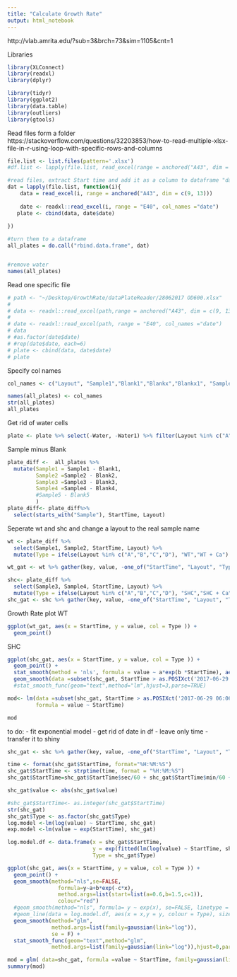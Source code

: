 ```yaml
---
title: "Calculate Growth Rate"
output: html_notebook
---
```

http://vlab.amrita.edu/?sub=3&brch=73&sim=1105&cnt=1

Libraries
```r
library(XLConnect)
library(readxl)
library(dplyr)

library(tidyr)
library(ggplot2)
library(data.table)
library(outliers)
library(gtools)

```

Read files form a folder
https://stackoverflow.com/questions/32203853/how-to-read-multiple-xlsx-file-in-r-using-loop-with-specific-rows-and-columns
```r

file.list <- list.files(pattern='.xlsx')
#df.list <- lapply(file.list, read_excel(range = anchored("A43", dim = c(9, 13))))

#read files, extract Start time and add it as a column to dataframe "data" - each file plate is stored as "plate"
dat = lapply(file.list, function(i){
    data = read_excel(i, range = anchored("A43", dim = c(9, 13)))
   
    date <- readxl::read_excel(i, range = "E40", col_names ="date")
   plate <- cbind(data, date$date)
   
})

#turn them to a dataframe
all_plates = do.call("rbind.data.frame", dat) 


#remove water
names(all_plates)
```




Read one specific file
```r
# path <- "~/Desktop/GrowthRate/dataPlateReader/28062017 OD600.xlsx"
# 
# data <- readxl::read_excel(path,range = anchored("A43", dim = c(9, 13))) 
# 
# date <- readxl::read_excel(path, range = "E40", col_names ="date")
# data
# #as.factor(date$date)
# #rep(date$date, each=6)
# plate <- cbind(data, date$date)
# plate
```

Specify col names 
```r
col_names <- c("Layout", "Sample1","Blank1","Blankx","Blankx1", "Sample2","Blank2","Sample3", "Blank3","Blankx2","Blankx3","Blank4","Sample4", "StartTime")

names(all_plates) <- col_names
str(all_plates)
all_plates
```
Get rid of water cells
```r
plate <- plate %>% select(-Water, -Water1) %>% filter(Layout %in% c("A","H"))
```

Sample minus Blank
```r
plate_diff <-  all_plates %>%
  mutate(Sample1 = Sample1 - Blank1,
         Sample2 =Sample2 - Blank2,
         Sample3 =Sample3 - Blank3,
         Sample4 =Sample4 - Blank4,
         #Sample5 - Blank5
         )
plate_diff<- plate_diff%>%
  select(starts_with("Sample"), StartTime, Layout)
```
Seperate wt and shc and change a layout to the real sample name
```r
wt <- plate_diff %>%
  select(Sample1, Sample2, StartTime, Layout) %>% 
  mutate(Type = ifelse(Layout %in% c("A","B","C","D"), "WT","WT + Ca") )

wt_gat <- wt %>% gather(key, value, -one_of("StartTime", "Layout", "Type"))

shc<- plate_diff %>%
  select(Sample3, Sample4, StartTime, Layout) %>% 
  mutate(Type = ifelse(Layout %in% c("A","B","C","D"), "SHC","SHC + Ca") )
shc_gat <- shc %>% gather(key, value, -one_of("StartTime", "Layout", "Type"))

```

Growth Rate plot
WT
```r
ggplot(wt_gat, aes(x = StartTime, y = value, col = Type )) +
  geom_point()
```
SHC
```r

ggplot(shc_gat, aes(x = StartTime, y = value, col = Type )) +
  geom_point() +
  stat_smooth(method = 'nls', formula = value ~ a*exp(b *StartTime), aes(colour = 'Exponential'), se = FALSE, start = list(a=1,b=1))
  geom_smooth(data =subset(shc_gat, StartTime > as.POSIXct('2017-06-29 06:06:36')), method = "lm", formula= (value ~ exp(StartTime)), se = F) 
  #stat_smooth_func(geom="text",method="lm",hjust=3,parse=TRUE)
```




```r
mod<- lm(data =subset(shc_gat, StartTime > as.POSIXct('2017-06-29 06:06:36')), 
         formula = value ~ StartTime)

mod
```
to do:
- fit exponential model
- get rid of date in df - leave only time
- transfer it to shiny


```r
shc_gat <- shc %>% gather(key, value, -one_of("StartTime", "Layout", "Type"))

time <- format(shc_gat$StartTime, format="%H:%M:%S") 
shc_gat$StartTime <- strptime(time, format = "%H:%M:%S")
shc_gat$StartTime=shc_gat$StartTime$sec/60 + shc_gat$StartTime$min/60 + shc_gat$StartTime$hour

shc_gat$value <- abs(shc_gat$value)

#shc_gat$StartTime<- as.integer(shc_gat$StartTime)
str(shc_gat)
shc_gat$Type <- as.factor(shc_gat$Type)
log.model <-lm(log(value) ~ StartTime, shc_gat)
exp.model <-lm(value ~ exp(StartTime), shc_gat)

log.model.df <- data.frame(x = shc_gat$StartTime,
                           y = exp(fitted(lm(log(value) ~ StartTime, shc_gat))),
                           Type = shc_gat$Type)

ggplot(shc_gat, aes(x = StartTime, y = value, col = Type )) +
  geom_point() +
  geom_smooth(method="nls",se=FALSE,
                formula=y~a+b*exp(-c*x),
                method.args=list(start=list(a=0.6,b=1.5,c=1)),
                colour="red")
  #geom_smooth(method="nls", formula= y ~ exp(x), se=FALSE, linetype = 1) +
  #geom_line(data = log.model.df, aes(x = x,y = y, colour = Type), size = 1, linetype = 2) 
  geom_smooth(method="glm",
              method.args=list(family=gaussian(link="log")), 
              se = F) +
  stat_smooth_func(geom="text",method="glm",
              method.args=list(family=gaussian(link="log")),hjust=0,parse=TRUE)
```  

```r
mod = glm( data=shc_gat, formula =value ~ StartTime, family=gaussian(link="log"))
summary(mod)

```

